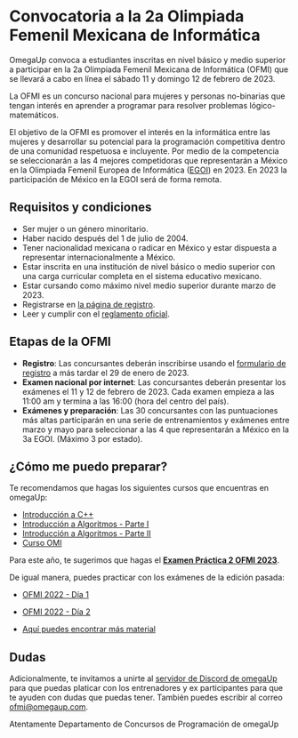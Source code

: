 # Convocatoria a la 2a Olimpiada Femenil Mexicana de Informática

OmegaUp convoca a estudiantes inscritas en nivel básico y medio superior a participar en la 2a Olimpiada Femenil Mexicana de Informática (OFMI) que se llevará a cabo en línea el sábado 11 y domingo 12 de febrero de 2023.

La OFMI es un concurso nacional para mujeres y personas no-binarias que tengan interés en aprender a programar para resolver problemas lógico-matemáticos.

El objetivo de la OFMI es promover el interés en la informática entre las mujeres y desarrollar su potencial para la programación competitiva dentro de una comunidad respetuosa e incluyente. Por medio de la competencia se seleccionarán a las 4 mejores competidoras que representarán a México en la Olimpiada Femenil Europea de Informática ([EGOI](http://egoi.org/)) en 2023. En 2023 la participación de México en la EGOI será de forma remota.

## Requisitos y condiciones

- Ser mujer o un género minoritario.
- Haber nacido después del 1 de julio de 2004.
- Tener nacionalidad mexicana o radicar en México y estar dispuesta a representar internacionalmente a México.
- Estar inscrita en una institución de nivel básico o medio superior con una carga curricular completa en el sistema educativo mexicano.
- Estar cursando como máximo nivel medio superior durante marzo de 2023.
- Registrarse en [la página de registro](https://forms.gle/9TSGiy2LXPsh6XJx9).
- Leer y cumplir con el [reglamento oficial](../reglamento).

## Etapas de la OFMI

- **Registro**: Las concursantes deberán inscribirse usando el [formulario de registro](https://forms.gle/9TSGiy2LXPsh6XJx9) a más tardar el 29 de enero de 2023.
- **Examen nacional por internet**: Las concursantes deberán presentar los exámenes el 11 y 12 de febrero de 2023. Cada examen empieza a las 11:00 am y termina a las 16:00 (hora del centro del país).
- **Exámenes y preparación**: Las 30 concursantes con las puntuaciones más altas participarán en una serie de entrenamientos y exámenes entre marzo y mayo para seleccionar a las 4 que representarán a México en la 3a EGOI. (Máximo 3 por estado).

## ¿Cómo me puedo preparar?

Te recomendamos que hagas los siguientes cursos que encuentras en omegaUp:

- [Introducción a C++](https://omegaup.com/course/introduccion_a_cpp/)
- [Introducción a Algoritmos - Parte I](https://omegaup.com/course/introduccion_a_algoritmos/)
- [Introducción a Algoritmos - Parte II](https://omegaup.com/course/introduccion_a_algoritmos_ii/)
- [Curso OMI](https://omegaup.com/course/Curso-OMI/)

Para este año, te sugerimos que hagas el [**Examen Práctica 2 OFMI 2023**](https://omegaup.com/arena/OFMIPRACTICA2023/#problems).

De igual manera, puedes practicar con los exámenes de la edición pasada:

- [OFMI 2022 - Día 1](https://omegaup.com/arena/OFMI2022DIA1/#problems)
- [OFMI 2022 - Día 2](https://omegaup.com/arena/OFMI2022DIA2/#problems)

- [Aquí puedes encontrar más material](../material)

## Dudas

Adicionalmente, te invitamos a unirte al [servidor de Discord de omegaUp](https://discord.gg/gn6GTb4rfG) para que puedas platicar con los entrenadores y ex participantes para que te ayuden con dudas que puedas tener. También puedes escribir al correo [ofmi@omegaup.com](mailto:ofmi@omegaup.com).

Atentamente
Departamento de Concursos de Programación de omegaUp
